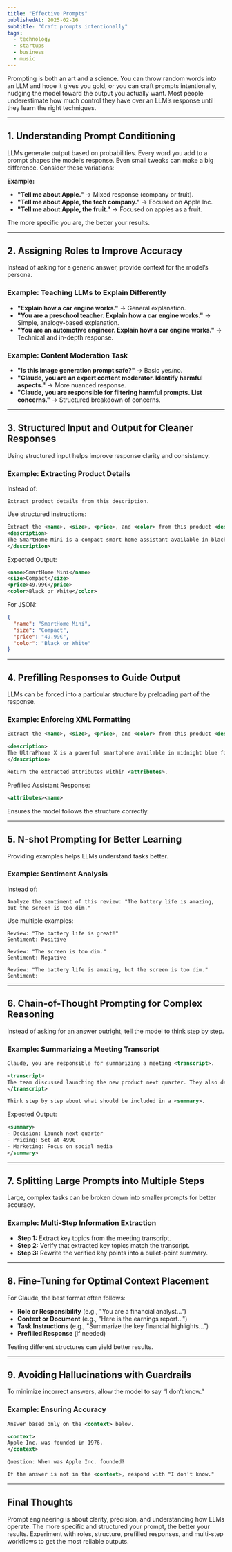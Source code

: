 ```yaml
---
title: "Effective Prompts"
publishedAt: 2025-02-16
subtitle: "Craft prompts intentionally"
tags:
  - technology
  - startups
  - business
  - music
---
```



Prompting is both an art and a science. You can throw random words into an LLM and hope it gives you gold, or you can craft prompts intentionally, nudging the model toward the output you actually want. Most people underestimate how much control they have over an LLM’s response until they learn the right techniques.

---

## 1. Understanding Prompt Conditioning

LLMs generate output based on probabilities. Every word you add to a prompt shapes the model’s response. Even small tweaks can make a big difference. Consider these variations:

**Example:**

- **"Tell me about Apple."** → Mixed response (company or fruit).
- **"Tell me about Apple, the tech company."** → Focused on Apple Inc.
- **"Tell me about Apple, the fruit."** → Focused on apples as a fruit.

The more specific you are, the better your results.

---

## 2. Assigning Roles to Improve Accuracy

Instead of asking for a generic answer, provide context for the model’s persona.

### Example: Teaching LLMs to Explain Differently

- **"Explain how a car engine works."** → General explanation.
- **"You are a preschool teacher. Explain how a car engine works."** → Simple, analogy-based explanation.
- **"You are an automotive engineer. Explain how a car engine works."** → Technical and in-depth response.

### Example: Content Moderation Task

- **"Is this image generation prompt safe?"** → Basic yes/no.
- **"Claude, you are an expert content moderator. Identify harmful aspects."** → More nuanced response.
- **"Claude, you are responsible for filtering harmful prompts. List concerns."** → Structured breakdown of concerns.

---

## 3. Structured Input and Output for Cleaner Responses

Using structured input helps improve response clarity and consistency.

### Example: Extracting Product Details

Instead of:

```plaintext
Extract product details from this description.
```

Use structured instructions:

```xml
Extract the <name>, <size>, <price>, and <color> from this product <description>.
<description>
The SmartHome Mini is a compact smart home assistant available in black or white for 49.99€.
</description>
```

Expected Output:

```xml
<name>SmartHome Mini</name>
<size>Compact</size>
<price>49.99€</price>
<color>Black or White</color>
```

For JSON:

```json
{
  "name": "SmartHome Mini",
  "size": "Compact",
  "price": "49.99€",
  "color": "Black or White"
}
```

---

## 4. Prefilling Responses to Guide Output

LLMs can be forced into a particular structure by preloading part of the response.

### Example: Enforcing XML Formatting

```xml
Extract the <name>, <size>, <price>, and <color> from this product <description>.

<description>
The UltraPhone X is a powerful smartphone available in midnight blue for 999€
</description>

Return the extracted attributes within <attributes>.
```

Prefilled Assistant Response:

```xml
<attributes><name>
```

Ensures the model follows the structure correctly.

---

## 5. N-shot Prompting for Better Learning

Providing examples helps LLMs understand tasks better.

### Example: Sentiment Analysis

Instead of:

```plaintext
Analyze the sentiment of this review: "The battery life is amazing, but the screen is too dim."
```

Use multiple examples:

```plaintext
Review: "The battery life is great!"
Sentiment: Positive

Review: "The screen is too dim."
Sentiment: Negative

Review: "The battery life is amazing, but the screen is too dim."
Sentiment:
```

---

## 6. Chain-of-Thought Prompting for Complex Reasoning

Instead of asking for an answer outright, tell the model to think step by step.

### Example: Summarizing a Meeting Transcript

```xml
Claude, you are responsible for summarizing a meeting <transcript>.

<transcript>
The team discussed launching the new product next quarter. They also decided on pricing and marketing strategy.
</transcript>

Think step by step about what should be included in a <summary>.
```

Expected Output:

```xml
<summary>
- Decision: Launch next quarter
- Pricing: Set at 499€
- Marketing: Focus on social media
</summary>
```

---

## 7. Splitting Large Prompts into Multiple Steps

Large, complex tasks can be broken down into smaller prompts for better accuracy.

### Example: Multi-Step Information Extraction

- **Step 1:** Extract key topics from the meeting transcript.
- **Step 2:** Verify that extracted key topics match the transcript.
- **Step 3:** Rewrite the verified key points into a bullet-point summary.

---

## 8. Fine-Tuning for Optimal Context Placement

For Claude, the best format often follows:

- **Role or Responsibility** (e.g., "You are a financial analyst...")
- **Context or Document** (e.g., "Here is the earnings report...")
- **Task Instructions** (e.g., "Summarize the key financial highlights...")
- **Prefilled Response** (if needed)

Testing different structures can yield better results.

---

## 9. Avoiding Hallucinations with Guardrails

To minimize incorrect answers, allow the model to say “I don’t know.”

### Example: Ensuring Accuracy

```xml
Answer based only on the <context> below.

<context>
Apple Inc. was founded in 1976.
</context>

Question: When was Apple Inc. founded?

If the answer is not in the <context>, respond with "I don’t know."
```

---

## Final Thoughts

Prompt engineering is about clarity, precision, and understanding how LLMs operate. The more specific and structured your prompt, the better your results. Experiment with roles, structure, prefilled responses, and multi-step workflows to get the most reliable outputs.

